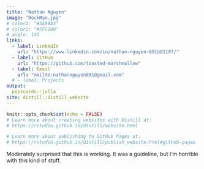 ```yaml
---
title: "Nathan Nguyen"
image: "RockMan.jpg"
# color1: "#5A59A3"
# color2: "#FFC100"
# angle: 145
links:
  - label: LinkedIn
    url: "https://www.linkedin.com/in/nathan-nguyen-891b01187/"
  - label: GitHub
    url: "https://github.com/toasted-marshmallow"
  - label: Email
    url: "mailto:nathannguyen801@gmail.com"
  # - label: Projects
output:
  postcards::jolla
site: distill::distill_website
---
```


```r
knitr::opts_chunk$set(echo = FALSE)
# Learn more about creating websites with Distill at:
# https://rstudio.github.io/distill/website.html

# Learn more about publishing to GitHub Pages at:
# https://rstudio.github.io/distill/publish_website.html#github-pages
```
Moderately surprised that this is working. It was a guideline, but I'm horrible with this kind of stuff. 
